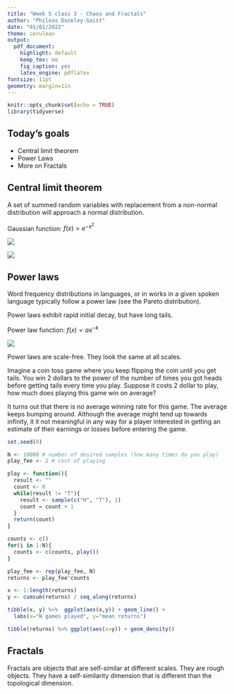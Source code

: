 ```yaml
---
title: "Week 5 class 3 - Chaos and Fractals"
author: "Phileas Dazeley-Gaist"
date: "01/02/2022"
theme: cerulean
output:
  pdf_document:
    highlight: default
    keep_tex: no
    fig_caption: yes
    latex_engine: pdflatex
fontsize: 11pt
geometry: margin=1in
---
```


```r
knitr::opts_chunk$set(echo = TRUE)
library(tidyverse)
```

## Today's goals

- Central limit theorem
- Power Laws
- More on Fractals

## Central limit theorem

A set of summed random variables with replacement from a non-normal distribution will approach a normal distribution.

Gaussian function: $f(x) = e^{-x^2}$

![](w5c3 figures/central limit theorem.png)

![](w5c3 figures/gaussian.png)

## Power laws

Word frequency distributions in languages, or in works in a given spoken language typically follow a power law (see the Pareto distribution).

Power laws exhibit rapid initial decay, but have long tails. 

Power law function: $f(x) = ax^{-k}$

![](w5c3 figures/power law.png)

Power laws are scale-free. They look the same at all scales. 

Imagine a coin toss game where you keep flipping the coin until you get tails. You win 2 dollars to the power of the number of times you got heads before getting tails every time you play. Suppose it costs 2 dollar to play, how much does playing this game win on average?

It turns out that there is no average winning rate for this game. The average keeps bumping around. Although the average might tend up towards infinity, it it not meaningful in any way for a player interested in getting an estimate of their earnings or losses before entering the game.

```r
set.seed(0)

N <- 10000 # number of desired samples (how many times do you play)
play_fee <- 2 # cost of playing

play <- function(){
  result <- ""
  count <- 0
  while(result != "T"){
    result <- sample(c("H", "T"), 1)
    count = count + 1
  }
  return(count)
}

counts <- c()
for(i in 1:N){
  counts <- c(counts, play())
}

play_fee <- rep(play_fee, N)
returns <- play_fee^counts

x <- 1:length(returns)
y <- cumsum(returns) / seq_along(returns)

tibble(x, y) %>%  ggplot(aes(x,y)) + geom_line() +
  labs(x="N games played", y="mean returns")

tibble(returns) %>% ggplot(aes(x=y)) + geom_density()
```

## Fractals

Fractals are objects that are self-similar at different scales. They are rough objects. They have a self-similarity dimension that is different than the topological dimension. 

